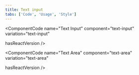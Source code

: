 ```yaml
---
title: Text input
tabs: ['Code', 'Usage', 'Style']
---
```


<ComponentCode
  name="Text Input"
  component="text-input"
  variation="text-input"
  
  hasReactVersion
/>

<ComponentCode
  name="Text Area"
  component="text-area"
  variation="text-area"
  
  hasReactVersion
/>

<ComponentDocs component="text-input"  />
